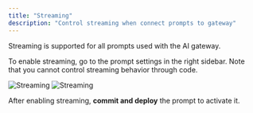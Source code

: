 ```yaml
---
title: "Streaming"
description: "Control streaming when connect prompts to gateway"
---
```


Streaming is supported for all prompts used with the AI gateway.

To enable streaming, go to the prompt settings in the right sidebar. Note that you cannot control streaming behavior through code.

<Frame>
<img className="block dark:hidden" src="https://keywordsai-static.s3.us-east-1.amazonaws.com/docs/prompt/prompts-stream-light.jpg" alt="Streaming" />
<img className="hidden dark:block" src="https://keywordsai-static.s3.us-east-1.amazonaws.com/docs/prompt/prompts-stream-dark.jpg" alt="Streaming" />
</Frame>

After enabling streaming, **commit and deploy** the prompt to activate it.